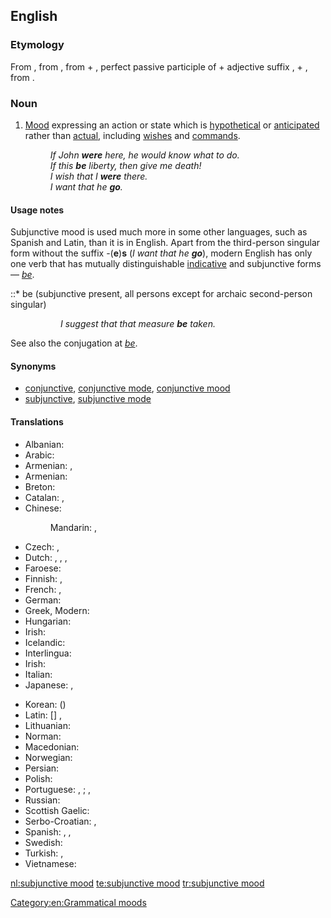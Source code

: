 ==English==
{{wikipedia}}

===Etymology===
From {{term|subjunctive}}, from {{etyl|la|en}} {{term|subjunctivus|lang=la}}, from {{term|sub-||under}} + {{term|junctus||joined}}, perfect passive participle of {{term|jungere||to join}} + adjective suffix {{term|-ivus}},
+ {{term|mood}}, from {{etyl|la|en}} {{term|modus|lang=la}}.

===Noun===
{{en-noun|head=[[subjunctive]] [[mood]]}}

# {{context|grammar|lang=en}} [[mood#Etymology_2|Mood]] expressing an action or state which is [[hypothetical]] or [[anticipated]] rather than [[actual]], including [[wish]]es and [[command]]s.
#: ''If John '''were''' here, he would know what to do.''
#: ''If this '''be''' liberty, then give me death!''
#: ''I wish that I '''were''' there.''
#: ''I want that he '''go'''.''

====Usage notes====
Subjunctive mood is used much more in some other languages, such as Spanish and Latin, than it is in English. Apart from the third-person singular form without the suffix -('''e''')'''s''' (''I want that he '''go'''''), modern English has only one verb that has mutually distinguishable [[indicative mood|indicative]] and subjunctive forms &mdash; ''[[be]]''.
::* be (subjunctive present, all persons except for archaic second-person singular)
::: ''I suggest that that measure '''be''' taken.''
::* [[beest]] (archaic second-person singular, subjunctive present)
::: ''Stephano!—If thou '''beest''' Stephano, touch me, and speak to me; for I am Trinculo:—be not afeared—thy good friend Trinculo.'' -- {{RQ:Shakespeare Tempest}}
::* [[wert]] (archaic second-person singular, subjunctive past)
::: ''If thou '''wert''' pure and upright; surely now he would awake for thee, ...'' -- '''1611''', ''The Bible, Job 8:6'' (King James (Authorised) Version)
::: ''I know thy works, that thou art neither cold nor hot: I would thou '''wert''' cold or hot.'' -- '''1611''', ''The Bible, Revelation 3:15'' (King James (Authorised) Version)
::* [[were]] (first- and third-person singular, subjunctive past)
::: ''If John '''were''' here, he would know what to do.''

See also the conjugation at ''[[be#Conjugation|be]]''.

====Synonyms====
* [[conjunctive]], [[conjunctive mode]], [[conjunctive mood]]
* [[subjunctive]], [[subjunctive mode]]

====Translations====
{{trans-top|subjunctive mood}}
* Albanian: {{t|sq|mënyra lidhore|f}}
* Arabic: {{t|ar|مَنْصُوب|m}}
* Armenian: {{t|hy|ըղձական եղանակ}}, {{t|hy|ըղձական եղանակ}}
* Armenian: {{t|hy|ըղձական եղանակ}}
* Breton: {{t+|br|doare-sujañ|m}}
* Catalan: {{t|ca|mode subjuntiu|m}}, {{t|ca|subjuntiu}}
* Chinese:
*: Mandarin: {{t|cmn|虛擬語氣|sc=Hani}}, {{t|cmn|虚拟语气|tr=xūnǐ yǔqì|sc=Hani}}
* Czech: {{t|cs|konjunktiv|m}}, {{t|cs|subjunktiv|m}}
* Dutch: {{t+|nl|aanvoegende wijs|m}}, {{t+|nl|bijvoegende wijs|m}}, {{t+|nl|conjunctief|m}}, {{t+|nl|subjunctief|m}}
* Faroese: {{t|fo|hugsháttur|m}}
* Finnish: {{t+|fi|konjunktiivi}} {{qualifier|esp. applied for Latin and German}}, {{t+|fi|subjunktiivi}} {{qualifier|esp. applied for English and descendants of Latin}}
* French: {{t+|fr|subjonctif|m}}, {{t+|fr|conjonctif|m}}
* German: {{t+|de|Konjunktiv|m}}
* Greek, Modern: {{t+|el|υποτακτική|f}}
* Hungarian: {{t+|hu|kötőmód}}
* Irish: {{t|ga|modh foshuiteach|m}}
* Icelandic: {{t+|is|viðtengingarháttur|m}}
* Interlingua: {{t|ia|subjunctivo|m}}
* Irish: {{t|ga|foshuiteach|m}}
* Italian: {{t+|it|congiuntivo|m}}
* Japanese: {{t|ja|仮定法|tr=かていほう, katei-hō}}, {{t+|ja|接続法|tr=せつぞくほう, setsuzokuhō}}
{{trans-mid}}
* Korean: {{t+|ko|가정법|sc=Hang}} ({{t+|ko|假定法|sc=Hani}})
* Latin: [{{t|la|modus}}] {{t|la|conjunctivus}}, {{t|la|modus adjunctivus}}
* Lithuanian: {{t+|lt|tariamoji nuosaka}}
* Norman: {{t|nrf|subjonctif|m}}
* Macedonian: {{t|mk|погодбен начин|m|tr=pógodben náčin}}
* Norwegian: {{t|no|konjunktiv|m}}
* Persian: {{t+|fa|التزامی|tr=eltezâmi|sc=fa-Arab}}
* Polish: {{t+|pl|tryb łączący|m}}
* Portuguese: {{t+|pt|modo conjuntivo|m}}, {{t+|pt|conjuntivo|m}} {{qualifier|Portugal}}; {{t+|pt|modo subjuntivo|m}}, {{t+|pt|subjuntivo|m}} {{qualifier|Brazil}}
* Russian: {{t+|ru|сослага́тельное наклоне́ние|n}}
* Scottish Gaelic: {{t|gd|modh fo-leantach|m}}
* Serbo-Croatian: {{t+|sh|konjunktiv|m}}, {{t|sh|vezni način|m}}
* Spanish: {{t+|es|modo subjuntivo|m}}, {{t+|es|subjuntivo|m}}, {{t+|es|conjuntivo|m}}
* Swedish: {{t+|sv|konjunktiv|c}}
* Turkish: {{t+|tr|istek kipi}}, {{t+|tr|dilek kipi}}
* Vietnamese: {{t+|vi|lối cầu khẩn}}
{{trans-bottom}}

[[Category:en:Grammatical moods]]

[[nl:subjunctive mood]]
[[te:subjunctive mood]]
[[tr:subjunctive mood]]